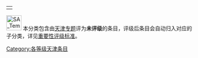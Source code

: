 {| align="right"
|{{Wikipedia:天津专题/状态图表}}
|}
[[File:SA_Temple_of_Heaven.jpg|40px]]
本分类包含由[[Wikipedia:天津专题|天津专题]]评为'''未评级'''的条目，评级后条目会自动归入对应的子分类，详见[[Wikipedia:天津专题/评级#评级指南|重要性评级标准]]。

{{cat class|topic=天津|sort=天津|class=未评}}

{{CategoryTOC}}
[[Category:各等级天津条目|Category:各等级天津条目]]